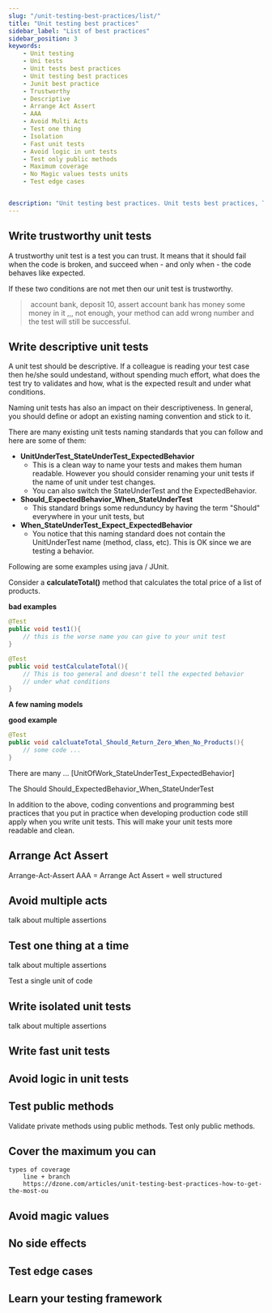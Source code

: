 ```yaml
---
slug: "/unit-testing-best-practices/list/"
title: "Unit testing best practices"
sidebar_label: "List of best practices"
sidebar_position: 3
keywords:
    - Unit testing
    - Uni tests
    - Unit tests best practices
    - Unit testing best practices
    - Junit best practice
    - Trustworthy
    - Descriptive
    - Arrange Act Assert
    - AAA
    - Avoid Multi Acts
    - Test one thing
    - Isolation
    - Fast unit tests
    - Avoid logic in unt tests
    - Test only public methods
    - Maximum coverage
    - No Magic values tests units
    - Test edge cases


description: "Unit testing best practices. Unit tests best practices, Trustworthy, Descriptive, Arrange Act Assert, AAA. Avoid Multi Acts. Test one thing. Isolation. Fast unit tests. Avoid logic in unt tests. Test only public methods. Maximum coverage. No Magic values tests units. Test edge cases"
---
```



## Write trustworthy unit tests

A trustworthy unit test is a test you can trust. It means that it should fail when the code is broken, and succeed when - and only when - the code behaves like expected. 

If these two conditions are not met then our unit test is trustworthy.

> account bank, deposit 10,   assert account bank has money some money in it ,,, not enough, your method can add wrong number and the test will still be successful.


## Write descriptive unit tests

A unit test should be descriptive. If a colleague is reading your test case then he/she sould undestand, without spending much effort, what does the test try to validates and how, what is the expected result and under what conditions.

Naming unit tests has also an impact on their descriptiveness. In general, you should define or adopt an existing naming convention and stick to it.

There are many existing unit tests naming standards that you can follow and here are some of them:

- **UnitUnderTest_StateUnderTest_ExpectedBehavior**
  - This is a clean way to name your tests and makes them human readable. However you should consider renaming your unit tests if the name of unit under test changes.
  - You can also switch the StateUnderTest and the ExpectedBehavior.
- **Should_ExpectedBehavior_When_StateUnderTest**
  - This standard brings some redunduncy by having the term "Should" everywhere in your unit tests, but 
- **When_StateUnderTest_Expect_ExpectedBehavior**
  - You notice that this naming standard does not contain the UnitUnderTest name (method, class, etc). This is OK since we are testing a behavior.



Following are some examples using java / JUnit.

Consider a **calculateTotal()** method that calculates the total price of a list of products.

**bad examples**
```java
@Test
public void test1(){
    // this is the worse name you can give to your unit test    
}

@Test
public void testCalculateTotal(){
    // This is too general and doesn't tell the expected behavior
    // under what conditions    
}

```
**A few naming models**

**good example**

```java
@Test
public void calcluateTotal_Should_Return_Zero_When_No_Products(){
    // some code ...
}

```

There are many ...
[UnitOfWork_StateUnderTest_ExpectedBehavior]

The Should
Should_ExpectedBehavior_When_StateUnderTest



In addition to the above, coding conventions and programming best practices that you put in practice when developing production code still apply when you write unit tests.
 This will make your unit tests more readable and clean.

## Arrange Act Assert

Arrange-Act-Assert AAA = Arrange Act Assert = well structured


## Avoid multiple acts

talk about multiple assertions

## Test one thing at a time

talk about multiple assertions

Test a single unit of code

## Write isolated unit tests

talk about multiple assertions

## Write fast unit tests

## Avoid logic in unit tests

## Test public methods

Validate private methods using public methods. Test only public methods.

## Cover the maximum you can

	types of coverage
		line + branch
		https://dzone.com/articles/unit-testing-best-practices-how-to-get-the-most-ou

## Avoid magic values

## No side effects

## Test edge cases

## Learn your testing framework

